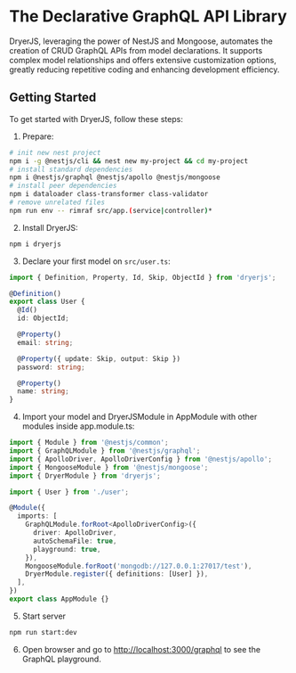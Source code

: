 # The Declarative GraphQL API Library

DryerJS, leveraging the power of NestJS and Mongoose,
automates the creation of CRUD GraphQL APIs from model declarations.
It supports complex model relationships and offers extensive customization options,
greatly reducing repetitive coding and enhancing development efficiency.

## Getting Started

To get started with DryerJS, follow these steps:

1. Prepare:

```bash copy
# init new nest project
npm i -g @nestjs/cli && nest new my-project && cd my-project
# install standard dependencies
npm i @nestjs/graphql @nestjs/apollo @nestjs/mongoose
# install peer dependencies
npm i dataloader class-transformer class-validator
# remove unrelated files
npm run env -- rimraf src/app.(service|controller)*
```

2. Install DryerJS:

```bash copy
npm i dryerjs
```

3. Declare your first model on `src/user.ts`:

```ts copy
import { Definition, Property, Id, Skip, ObjectId } from 'dryerjs';

@Definition()
export class User {
  @Id()
  id: ObjectId;

  @Property()
  email: string;

  @Property({ update: Skip, output: Skip })
  password: string;

  @Property()
  name: string;
}
```

4. Import your model and DryerJSModule in AppModule with other modules inside app.module.ts:

```ts copy
import { Module } from '@nestjs/common';
import { GraphQLModule } from '@nestjs/graphql';
import { ApolloDriver, ApolloDriverConfig } from '@nestjs/apollo';
import { MongooseModule } from '@nestjs/mongoose';
import { DryerModule } from 'dryerjs';

import { User } from './user';

@Module({
  imports: [
    GraphQLModule.forRoot<ApolloDriverConfig>({
      driver: ApolloDriver,
      autoSchemaFile: true,
      playground: true,
    }),
    MongooseModule.forRoot('mongodb://127.0.0.1:27017/test'),
    DryerModule.register({ definitions: [User] }),
  ],
})
export class AppModule {}
```

5. Start server

  ```bash copy
  npm run start:dev
  ```

6. Open browser and go to [http://localhost:3000/graphql](http://localhost:3000/graphql) to see the GraphQL playground.
